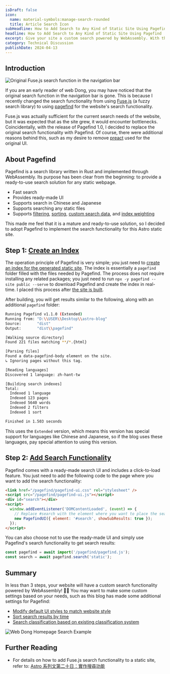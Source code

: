 ```yaml
---
isDraft: false
icon:
  name: material-symbols:manage-search-rounded
  title: Article Search Icon
subHeadline: How to Add Search to Any Kind of Static Site Using Pagefind
headline: How to Add Search to Any Kind of Static Site Using Pagefind
excerpt: Give your site a custom search powered by WebAssembly. With the release of Pagefind 1.0, I replaced my custom fuse.js search with Pagefind.
category: Technical Discussion
publishDate: 2024-04-13
---
```


## Introduction

![Original Fuse.js search function in the navigation bar](./fuse-search.webp 'Original Fuse.js search function in the navigation bar')

If you are an early reader of web Dong, you may have noticed that the original search function in the navigation bar is gone. This is because I recently changed the search functionality from using [Fuse.js](https://www.fusejs.io/) (a fuzzy search library) to using [pagefind](https://pagefind.app/) for the website's search functionality.

Fuse.js was actually sufficient for the current search needs of the website, but it was expected that as the site grew, it would encounter bottlenecks. Coincidentally, with the release of Pagefind 1.0, I decided to replace the original search functionality with Pagefind. Of course, there were additional reasons behind this, such as my desire to remove [preact](https://preactjs.com/) used for the original UI.

## About Pagefind

Pagefind is a search library written in Rust and implemented through WebAssembly. Its purpose has been clear from the beginning: to provide a ready-to-use search solution for any static webpage.

- Fast search
- Provides ready-made UI
- Supports search in Chinese and Japanese
- Supports searching any static files
- Supports [filtering](https://pagefind.app/docs/filtering/), [sorting](https://pagefind.app/docs/sorts/), [custom search data](https://pagefind.app/docs/metadata/), and [index weighting](https://pagefind.app/docs/weighting/)

This made me feel that it is a mature and ready-to-use solution, so I decided to adopt Pagefind to implement the search functionality for this Astro static site.

## Step 1: [Create an Index](https://pagefind.app/docs/running-pagefind/)

The operation principle of Pagefind is very simple; you just need to [create an index for the generated static site](https://pagefind.app/docs/running-pagefind/). The index is essentially a `pagefind` folder filled with the files needed by Pagefind. The process does not require installing any related packages; you just need to run `npx -y pagefind --site public --serve` to download Pagefind and create the index in real-time. I placed this process after [the site is built](https://github.com/riceball-tw/web-dong-blog/blob/e599c15cb93ce08cb5cbbc1a51291ea39b1d35f1/package.json#L9).

After building, you will get results similar to the following, along with an additional `pagefind` folder:

```bash
Running Pagefind v1.1.0 (Extended)
Running from: "D:\\USER\\Desktop\\astro-blog"
Source:       "dist"
Output:       "dist\\pagefind"

[Walking source directory]
Found 221 files matching **/*.{html}

[Parsing files]
Found a data-pagefind-body element on the site.
↳ Ignoring pages without this tag.

[Reading languages]
Discovered 1 language: zh-hant-tw

[Building search indexes]
Total:
  Indexed 1 language
  Indexed 123 pages
  Indexed 5640 words
  Indexed 2 filters
  Indexed 1 sort

Finished in 1.503 seconds
```

This uses the `Extended` version, which means this version has special support for languages like Chinese and Japanese, so if the blog uses these languages, pay special attention to using this version.

## Step 2: [Add Search Functionality](https://pagefind.app/docs/)

Pagefind comes with a ready-made search UI and includes a click-to-load feature. You just need to add the following code to the page where you want to add the search functionality:

```html
<link href="/pagefind/pagefind-ui.css" rel="stylesheet" />
<script src="/pagefind/pagefind-ui.js"></script>
<div id="search"></div>
<script>
  window.addEventListener('DOMContentLoaded', (event) => {
    // Replace #search with the element where you want to place the search
    new PagefindUI({ element: '#search', showSubResults: true });
  });
</script>
```

You can also choose not to use the ready-made UI and simply use Pagefind's search functionality to get search results:

```javascript
const pagefind = await import('/pagefind/pagefind.js');
const search = await pagefind.search('static');
```

## Summary

In less than 3 steps, your website will have a custom search functionality powered by WebAssembly! 🙌🏻 You may want to make some custom settings based on your needs, such as this blog has made some additional settings for Pagefind:

- [Modify default UI styles to match website style](https://pagefind.app/docs/ui-usage/#customising-the-styles)
- [Sort search results by time](https://pagefind.app/docs/sorts/)
- [Search classification based on existing classification system](https://pagefind.app/docs/filtering/)

![Web Dong Homepage Search Example](./webdong-homepage.webp)

## Further Reading

- For details on how to add Fuse.js search functionality to a static site, refer to: [Astro 系列文第二十日：實作搜尋功能](/post/astro-search-functionality/)
